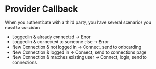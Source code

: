 # Provider Callback

When you authenticate with a third party, you have several scenarios you need to
consider:

- Logged in & already connected -> Error
- Logged in & connected to someone else -> Error
- New Connection & not logged in -> Connect, send to onboarding
- New Connection & logged in -> Connect, send to connections page
- New Connection & matches existing user -> Connect, login, send to connections
